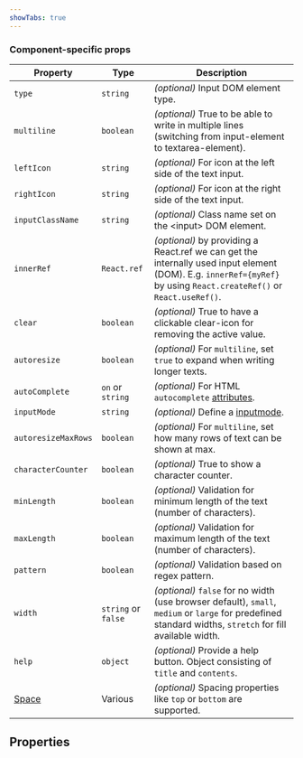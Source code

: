 ```yaml
---
showTabs: true
---
```



### Component-specific props

| Property                                | Type                | Description                                                                                                                                                         |
| --------------------------------------- | ------------------- | ------------------------------------------------------------------------------------------------------------------------------------------------------------------- |
| `type`                                  | `string`            | _(optional)_ Input DOM element type.                                                                                                                                |
| `multiline`                             | `boolean`           | _(optional)_ True to be able to write in multiple lines (switching from input-element to textarea-element).                                                         |
| `leftIcon`                              | `string`            | _(optional)_ For icon at the left side of the text input.                                                                                                           |
| `rightIcon`                             | `string`            | _(optional)_ For icon at the right side of the text input.                                                                                                          |
| `inputClassName`                        | `string`            | _(optional)_ Class name set on the &lt;input&gt; DOM element.                                                                                                       |
| `innerRef`                              | `React.ref`         | _(optional)_ by providing a React.ref we can get the internally used input element (DOM). E.g. `innerRef={myRef}` by using `React.createRef()` or `React.useRef()`. |
| `clear`                                 | `boolean`           | _(optional)_ True to have a clickable clear-icon for removing the active value.                                                                                     |
| `autoresize`                            | `boolean`           | _(optional)_ For `multiline`, set `true` to expand when writing longer texts.                                                                                       |
| `autoComplete`                          | `on` or `string`    | _(optional)_ For HTML `autocomplete` [attributes](https://developer.mozilla.org/en-US/docs/Web/HTML/Attributes/autocomplete).                                       |
| `inputMode`                             | `string`            | _(optional)_ Define a [inputmode](https://developer.mozilla.org/en-US/docs/Web/HTML/Global_attributes/inputmode).                                                   |
| `autoresizeMaxRows`                     | `boolean`           | _(optional)_ For `multiline`, set how many rows of text can be shown at max.                                                                                        |
| `characterCounter`                      | `boolean`           | _(optional)_ True to show a character counter.                                                                                                                      |
| `minLength`                             | `boolean`           | _(optional)_ Validation for minimum length of the text (number of characters).                                                                                      |
| `maxLength`                             | `boolean`           | _(optional)_ Validation for maximum length of the text (number of characters).                                                                                      |
| `pattern`                               | `boolean`           | _(optional)_ Validation based on regex pattern.                                                                                                                     |
| `width`                                 | `string` or `false` | _(optional)_ `false` for no width (use browser default), `small`, `medium` or `large` for predefined standard widths, `stretch` for fill available width.           |
| `help`                                  | `object`            | _(optional)_ Provide a help button. Object consisting of `title` and `contents`.                                                                                    |
| [Space](/uilib/layout/space/properties) | Various             | _(optional)_ Spacing properties like `top` or `bottom` are supported.                                                                                               |

## Properties

<DataValueReadwriteProperties type="string" />
